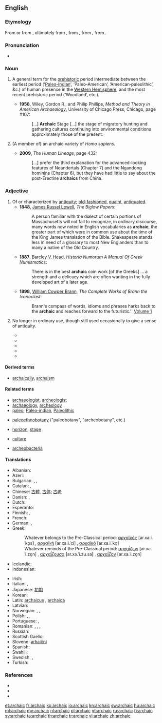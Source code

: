 ==English==

===Etymology===
From {{term|archaism||ancient or obsolete phrase or expression}} or from {{etyl|fr}} {{term|archaïque||lang=fr}}, ultimately from {{etyl|grc}} {{term|ἀρχαικός||old-fashioned|tr=arkhaikos|lang=grc|sc=polytonic}}, from {{term|ἀρχαῖος||from the beginning, antiquated, ancient, old|tr=arkhaios|lang=grc|sc=polytonic}}, from {{term|ἀρχή||beginning, origin|tr=arkhē|lang=grc|sc=polytonic}}, from {{term|ἄρχω||I am first|tr=arkhō|lang=grc|sc=polytonic}}.

===Pronunciation===
* {{a|US}} {{IPA|/ɑɹˈkejɪk/}}

===Noun===
{{en-noun}}

# {{context|archaeology|US|usually capitalized}} A general term for the [[prehistoric]] period intermediate between the earliest period (‘[http://en.wikipedia.org/wiki/Paleo-Indian Paleo-Indian]’, ‘Paleo-American’, ‘American‐paleolithic’, ''&c''.) of human presence in the [[Western Hemisphere]], and the most recent prehistoric period (‘Woodland’, etc.).<!-- needs links to Wikipedia entries -->
#* '''1958''', Wiley, Gordon R., and Philip Phillips, ''Method and Theory in American Archaeology'', University of Chicago Press, Chicago, page #107:
#*: [...] '''Archaic''' Stage [...] the stage of migratory hunting and gathering cultures continuing into environmental conditions approximately those of the present.
# {{context|paleoanthropology}} (A member of) an archaic variety of ''Homo sapiens''.
#* '''2009''', ''The Human Lineage'', page 432:
#*: [...] prefer the third explanation for the advanced-looking features of Neandertals (Chapter 7) and the Ngandong hominins (Chapter 6), but they have had little to say about the post-Erectine '''archaics''' from China.

===Adjective===
{{en-adj}}

# Of or characterized by [[antiquity]]; [[old-fashioned]], [[quaint]], [[antiquated]].
#* '''1848''', [[w:James Russel Lowell|James Russel Lowell]], ''The Biglow Papers'':
#*: A person familiar with the dialect of certain portions of Massachusetts will not fail to recognize, in ordinary discourse, many words now noted in English vocabularies as '''archaic''', the greater part of which were in common use about the time of the King James translation of the Bible. Shakespeare stands less in need of a glossary to most New Englanders than to many a native of the Old Country.
#* '''1887''', [[w:Barcley V. Head|Barcley V. Head]], ''Historia Numorum A Manual Of Greek Numismatics'':
#*: There is in the best '''archaic''' coin work [of the Greeks] ... a strength and a delicacy which are often wanting in the fully developed art of a later age.
#* '''1898''', [[w:William Cowper Brann|William Cowper Brann]], ''The Complete Works of Brann the Iconoclast'':
#*: Brann's compass of words, idioms and phrases harks back to the '''archaic''' and reaches forward to the futuristic.'' [http://etext.virginia.edu/etcbin/ot2www-pubeng?specfile=/texts/english/modeng/publicsearch/modengpub.o2w&act=surround&offset=106379045&tag=Brann,+William+Cowper:+The+Complete+Works+of+Brann+the+Iconoclast,+Volume+1,+1898&query=archaic&id=Bra1Ico Volume 1]
# {{context|of words}} No longer in ordinary use, though still used occasionally to give a sense of antiquity.
#* {{quote-book|title=The faerie queene: Book 1|page=lxi|author=Harrington Hugh Melville Percival|year=1893|chapter=Introduction|passage=The language of the Faerie Queene was made '''archaic''' Language:— in order to be in keeping with the chivalry of bygone ages that formed its subject.}}
#* {{quote-journal|url=http://books.google.com/books?id=1wouAAAAYAAJ&pg=PA23&dq=archaic+word|language|construction|vocabulary|phrase|verb&hl=en&ei=5M7ZTK-eC8Xflge5jrHNCw&sa=X&oi=book_result&ct=result&resnum=4&ved=0CD4Q6AEwAzgK#v=onepage&q=archaic%20word|language|construction|vocabulary|phrase|verb&f=false|journal=The Writer|year=1900|volume=13|page=23|title=The Revival of Old English Words|author=Mary Hall Leonard|passage=Almost every writer of power will occasionally use with strong effect an '''archaic''' term that he has unearthed from the treasures of the older English vocabulary. This is especially true of poets, who recognize that the unusualness of the '''archaic''' word will sometimes heighten the poetic effect.}}
#* {{quote-book|title=Orality and Literacy: the technologizing of the word|page=46|author=[[w:Walter J. Ong|Walter J. Ong]]|year=1982|passage=When generations pass and the object or institution referred to by the '''archaic''' word is no longer part of present, lived experience, though the word has been retained, its meaning is commonly altered or simply vanishes. African talking drums, as used for example among theas used for example among the Lokele in eastern Zaire, speak in elaborate formulas that preserve certain '''archaic''' words which the drummers can vocalize but whose meaning they no longer know.}}
#* {{quote-book|title=Decameron|page=lxvi|chapter=Editor's Introduction|year=2005|passage=his resistance to censorship blends nicely with his scorn for the common folk, so a limited edition, in beautiful '''archaic''' language incomprehensible to the masses, of rude or blasphemous material such as one can find in the Decameron, would simultaneously satisfy both impulses.|author=Cormac Ó Cuilleanáin}}
#* {{quote-book|chapter=Introduction|author=Susan F. Beegel|title=Cup of gold: a life of Sir Henry Morgan, buccaneer|page=xx|John Steinbeck|passage=Cabell also uses a kind of stylistic dissonance to reinforce his novel's thematic ironies at the sentence level. An inflated speech in '''archaic''' language might end with a modern pinprick: "And so on, and so on!"|year=2008}}

====Derived terms====
* [[archaically]], [[archaism]]

====Related terms====
{{rel-top|}}
* [[archaeologist]], [[archeologist]]
* [[archaeology]], [[archeology]]
* [[paleo]], [[Paleo-indian]], [[Paleolithic]]
{{rel-mid}}
* [[paleoethnobotany]] ("paleobotany", "archeobotany", etc.)
* {{archeology}} [[horizon]], [[stage]]
* {{anthropology}} [[culture]]
* [[archeobacteria]]
{{rel-bottom}}

====Translations====
{{trans-top|old-fashioned or antiquated}}
* Albanian: {{t+|sq|arkaik|xs=Albanian}}
* Azeri: {{t|az|arxaik}}
* Bulgarian: {{t+|bg|стар}}, {{t|bg|древен}}, {{t|bg|архаичен}}
* Catalan: {{t|ca|arcaic|m}}, {{t-|ca|arcaica|f}}
* Chinese: [[古體]], [[古体]]; [[古老]]
* Danish: {{t|da|gammeldags}}, {{t|da|fortidig}}
* Dutch: {{t+|nl|archaïsch}}
* Esperanto: {{t|eo|arkaika}}
* Finnish: {{t-|fi|antiikkinen}}, {{t+|fi|vanhahtava}}
* French: {{t+|fr|archaïque|m|f}}
* German: {{t+|de|archaisch}}, {{t+|de|veraltet}}
* Greek:
*: Whatever belongs to the Pre-Classical period: [[αρχαϊκός]] [ar.xa.i.ˈko̞s] {{m}}, [[αρχαϊκή]] [ar.xa.i.ˈci] {{f}}, [[αρχαϊκό]] [ar.xa.i.ˈko̞] {{n}}
*: Whatever reminds of the Pre-Classical period: [[αρχαΐζων]] [ar.xa.ˈi.zo̞n] {{m}}, [[αρχαΐζουσα]] [ar.xa.ˈi.zu.sa] {{f}}, [[αρχαΐζον]] [ar.xa.ˈi.zo̞n] {{n}}
* Icelandic: {{t+|is|gamaldags}}
* Indonesian: {{t|id|arkais|xs=Indonesian}}
{{trans-mid}}
* Irish: {{t-|ga|ársa|xs=Irish}}
* Italian: {{t+|it|arcaico|m}}, {{t+|it|arcaica|f}}
* Japanese: [[初期]]
* Korean: {{t|ko|고대적|tr=godaejeok|sc=Hang}}
* Latin: [[archaicus]] {{m}}, [[archaica]] {{f}}
* Latvian: {{t|lv|veclaicīgs|xs=Latvian}}
* Norwegian: {{t-|no|arkaisk}}, {{t|no|gammeldags}}, {{t|no|foreldet}}
* Polish: {{t-|pl|archaiczny|m}}, {{t|pl|archaiczna|f}}, {{t|pl|archaiczne|n}}
* Portuguese: {{t+|pt|arcaico|m}}, {{t-|pt|arcaica|f}}
* Romanian: {{t|ro|arhaic|m|n}}, {{t|ro|arhaici|m|p}}, {{t|ro|arhaică|f}}, {{t|ro|învechit|m|n}}
* Russian: {{t|ru|архаичный|sc=Cyrl|tr=arxaíčnyj}}
* Scottish Gaelic: {{t-|gd|àrsaidh|xs=Scottish Gaelic}}
* Slovene: [[arhaični]]
* Spanish: {{t+|es|arcaico}}
* Swahili: {{t+|sw|dinari|xs=Swahili}}
* Swedish: {{t+|sv|arkaisk}}, {{t+|sv|ålderdomlig}}
* Turkish: {{t+|tr|antik}}
{{trans-bottom}}

===References===
* {{R:Webster 1913}}
* {{R:Century 1914}}
* {{R:Oxford 1998}}

[[et:archaic]]
[[fr:archaic]]
[[ko:archaic]]
[[io:archaic]]
[[kn:archaic]]
[[sw:archaic]]
[[hu:archaic]]
[[ml:archaic]]
[[my:archaic]]
[[nl:archaic]]
[[pl:archaic]]
[[pt:archaic]]
[[ru:archaic]]
[[fi:archaic]]
[[sv:archaic]]
[[ta:archaic]]
[[th:archaic]]
[[tr:archaic]]
[[vi:archaic]]
[[zh:archaic]]